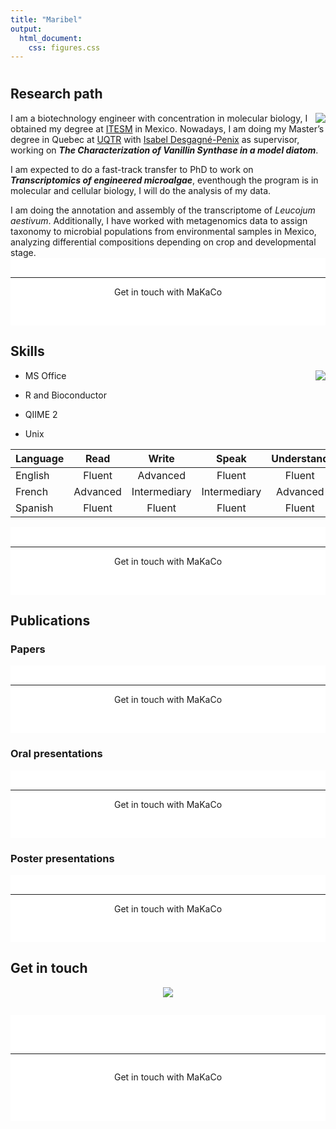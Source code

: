 ```yaml
--- 
title: "Maribel"
output: 
  html_document:
    css: figures.css
---
```


<style type="text/css">
footer {
   bottom: 0;
   width: 100%;
   background-color: white;
display: block;
   text-align: center;
}
</style>
<script src="https://kit.fontawesome.com/0af1a424a5.js" crossorigin="anonymous"></script>

# {.tabset .tabset-fade}

## **Research path**

<img src="images/maribel.png" align="right">

I am a biotechnology engineer with concentration in molecular biology, I obtained my degree at [ITESM](https://tec.mx/es) in Mexico. Nowadays, I am doing my Master's degree in Quebec at [UQTR](https://www.uqtr.ca/informationgenerale/english.shtml) with [Isabel Desgagné-Penix](https://oraprdnt.uqtr.uquebec.ca/pls/public/gscw031?owa_no_site=3466) as supervisor, working on **_The Characterization of Vanillin Synthase in a model diatom_**. 

I am expected to do a fast-track transfer to PhD to work on **_Transcriptomics of engineered microalgae_**, eventhough the program is in molecular and cellular biology, I will do the analysis of my data. 

I am doing the annotation and assembly of the transcriptome of *Leucojum aestivum*. Additionally, I have worked with metagenomics data to assign taxonomy to microbial populations from environmental samples in Mexico, analyzing differential compositions depending on crop and developmental stage. 
<footer>
&nbsp;
<hr />
<!-- <p style="text-align: center;">Copyright &copy; 2020 MaKaCo, Inc. All rights reserved.</p> -->


<p style="text-align: center;">Get in touch with MaKaCo</p>
<p style="text-align: center;font-size: 2em">[<i class="fab fa-github"></i>](https://github.com/makacom)     [<i class="fab fa-twitter"></i>]()     [<i class="fab fa-linkedin-in"></i>]()  </p>
&nbsp;

</footer>

## **Skills**

<img src="images/maribel.png" align="right">

  - MS Office

  - R and Bioconductor 

  - QIIME 2

  - Unix


| Language | Read | Write | Speak | Understand | Native |
|:----|:---:|:---:|:---:|:---:|:---:|
| English | Fluent | Advanced | Fluent | Fluent | |
| French | Advanced | Intermediary | Intermediary | Advanced | |
| Spanish  | Fluent | Fluent | Fluent | Fluent | Yes |
  
<footer>
&nbsp;
<hr />
<!-- <p style="text-align: center;">Copyright &copy; 2020 MaKaCo, Inc. All rights reserved.</p> -->


<p style="text-align: center;">Get in touch with MaKaCo</p>
<p style="text-align: center;font-size: 2em">[<i class="fab fa-github"></i>](https://github.com/makacom)     [<i class="fab fa-twitter"></i>]()     [<i class="fab fa-linkedin-in"></i>]()  </p>
&nbsp;

</footer>

## **Publications** {.tabset .tab-fade}


### **Papers**

<footer>
&nbsp;
<hr />
<!-- <p style="text-align: center;">Copyright &copy; 2020 MaKaCo, Inc. All rights reserved.</p> -->


<p style="text-align: center;">Get in touch with MaKaCo</p>
<p style="text-align: center;font-size: 2em">[<i class="fab fa-github"></i>](https://github.com/makacom)     [<i class="fab fa-twitter"></i>]()     [<i class="fab fa-linkedin-in"></i>]()  </p>
&nbsp;

</footer>

### **Oral presentations**

<footer>
&nbsp;
<hr />
<!-- <p style="text-align: center;">Copyright &copy; 2020 MaKaCo, Inc. All rights reserved.</p> -->


<p style="text-align: center;">Get in touch with MaKaCo</p>
<p style="text-align: center;font-size: 2em">[<i class="fab fa-github"></i>](https://github.com/makacom)     [<i class="fab fa-twitter"></i>]()     [<i class="fab fa-linkedin-in"></i>]()  </p>
&nbsp;

</footer>

### **Poster presentations**

<footer>
&nbsp;
<hr />
<!-- <p style="text-align: center;">Copyright &copy; 2020 MaKaCo, Inc. All rights reserved.</p> -->


<p style="text-align: center;">Get in touch with MaKaCo</p>
<p style="text-align: center;font-size: 2em">[<i class="fab fa-github"></i>](https://github.com/makacom)     [<i class="fab fa-twitter"></i>]()     [<i class="fab fa-linkedin-in"></i>]()  </p>
&nbsp;

</footer>

## **Get in touch**


<p align="center"> <img src="images/maribel.png"> </p>

<span style="font-size: 2em"> <p  align="center"> [<i class="fab fa-twitter"></i>]() [<i class="fab fa-linkedin-in"></i>](https://www.linkedin.com/in/aracely-maribel-diaz-garza-6989b5169/) [<i class="fab fa-github"></i>](http://github.com/MaribelDG) </p> </span>



<footer>
&nbsp;
<hr />
<!-- <p style="text-align: center;">Copyright &copy; 2020 MaKaCo, Inc. All rights reserved.</p> -->


<p style="text-align: center;font-size: 0.5em">Get in touch with MaKaCo</p>
<p style="text-align: center;font-size: 1em">[<i class="fab fa-github"></i>](https://github.com/makacom)     [<i class="fab fa-twitter"></i>]()     [<i class="fab fa-linkedin-in"></i>]()  </p>
&nbsp;

</footer>
